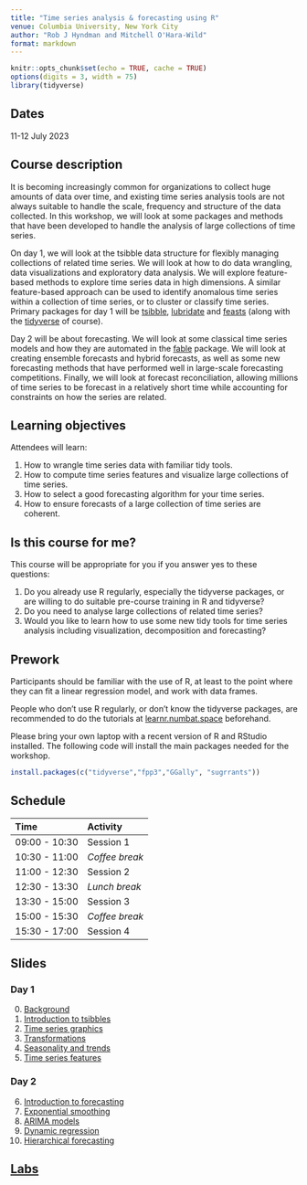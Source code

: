```yaml
---
title: "Time series analysis & forecasting using R"
venue: Columbia University, New York City
author: "Rob J Hyndman and Mitchell O'Hara-Wild"
format: markdown
---
```


```r
knitr::opts_chunk$set(echo = TRUE, cache = TRUE)
options(digits = 3, width = 75)
library(tidyverse)
```


## Dates

11-12 July 2023

## Course description

It is becoming increasingly common for organizations to collect huge amounts of data over time, and existing time series analysis tools are not always suitable to handle the scale, frequency and structure of the data collected. In this workshop, we will look at some packages and methods that have been developed to handle the analysis of large collections of time series.

On day 1, we will look at the tsibble data structure for flexibly managing collections of related time series. We will look at how to do data wrangling, data visualizations and exploratory data analysis. We will explore feature-based methods to explore time series data in high dimensions. A similar feature-based approach can be used to identify anomalous time series within a collection of time series, or to cluster or classify time series. Primary packages for day 1 will be [tsibble](https://cran.r-project.org/package=tsibble), [lubridate](https://cran.r-project.org/package=lubridate) and [feasts](https://cran.r-project.org/package=feasts) (along with the [tidyverse](http://tidyverse.org) of course).

Day 2 will be about forecasting. We will look at some classical time series models and how they are automated in the [fable](https://cran.r-project.org/package=fable) package. We will look at creating ensemble forecasts and hybrid forecasts, as well as some new forecasting methods that have performed well in large-scale forecasting competitions. Finally, we will look at forecast reconciliation, allowing millions of time series to be forecast in a relatively short time while accounting for constraints on how the series are related.

## Learning objectives

Attendees will learn:

1. How to wrangle time series data with familiar tidy tools.
2. How to compute time series features and visualize large collections of time series.
3. How to select a good forecasting algorithm for your time series.
4. How to ensure forecasts of a large collection of time series are coherent.

## Is this course for me?

This course will be appropriate for you if you answer yes to these questions:

1. Do you already use R regularly, especially the tidyverse packages, or are willing to do suitable pre-course training in R and tidyverse?
2. Do you need to analyse large collections of related time series?
3. Would you like to learn how to use some new tidy tools for time series analysis including visualization, decomposition and forecasting?

## Prework

Participants should be familiar with the use of R, at least to the point where they can fit a linear regression model, and work with data frames.

People who don't use R regularly, or don't know the tidyverse packages, are recommended to do the tutorials at [learnr.numbat.space](http://learnr.numbat.space) beforehand.

Please bring your own laptop with a recent version of R and RStudio installed. The following code will install the main packages needed for the workshop.

```r
install.packages(c("tidyverse","fpp3","GGally", "sugrrants"))
```

## Schedule

| Time          | Activity         |
| :------------ | :--------------- |
| 09:00 - 10:30 | Session 1        |
| 10:30 - 11:00 | *Coffee break*   |
| 11:00 - 12:30 | Session 2        |
| 12:30 - 13:30 | *Lunch break*    |
| 13:30 - 15:00 | Session 3        |
| 15:00 - 15:30 | *Coffee break*   |
| 15:30 - 17:00 | Session 4        |

## Slides

### Day 1

  0. [Background](https://github.com/robjhyndman/forecasting_workshop/raw/main/0-intro.pdf)
  1. [Introduction to tsibbles](https://github.com/robjhyndman/forecasting_workshop/raw/main/1-tsibbles.pdf)
  2. [Time series graphics](https://github.com/robjhyndman/forecasting_workshop/raw/main/2-graphics.pdf)
  3. [Transformations](https://github.com/robjhyndman/forecasting_workshop/raw/main/3-transformations.pdf)
  4. [Seasonality and trends](https://github.com/robjhyndman/forecasting_workshop/raw/main/4-decompositions.pdf)
  5. [Time series features](https://github.com/robjhyndman/forecasting_workshop/raw/main/5-feasts.pdf)

### Day 2

  6. [Introduction to forecasting](https://github.com/robjhyndman/forecasting_workshop/raw/main/6-fable.pdf)
  7. [Exponential smoothing](https://github.com/robjhyndman/forecasting_workshop/raw/main/7-ets.pdf)
  8. [ARIMA models](https://github.com/robjhyndman/forecasting_workshop/raw/main/8-arima.pdf)
  9. [Dynamic regression](https://github.com/robjhyndman/forecasting_workshop/raw/main/9-dynamic-regression.pdf)
  10. [Hierarchical forecasting](https://github.com/robjhyndman/forecasting_workshop/raw/main/10-reconciliation.pdf)

## [Labs](https://github.com/robjhyndman/forecasting_workshop/blob/main/Labs.md)
